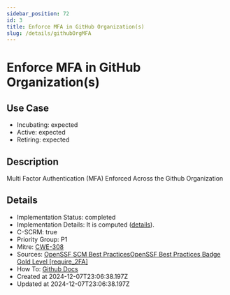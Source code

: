 ```yaml
---
sidebar_position: 72
id: 3
title: Enforce MFA in GitHub Organization(s)
slug: /details/githubOrgMFA
---
```


# Enforce MFA in GitHub Organization(s)

## Use Case
- Incubating: expected
- Active: expected
- Retiring: expected

## Description

Multi Factor Authentication (MFA) Enforced Across the Github Organization

## Details
- Implementation Status: completed
- Implementation Details: It is computed ([details](https://github.com/secure-dashboards/openjs-foundation-dashboard/issues/43)).
- C-SCRM: true
- Priority Group: P1
- Mitre: [CWE-308](https://cwe.mitre.org/data/definitions/308.html)
- Sources: [OpenSSF SCM Best PracticesOpenSSF Best Practices Badge Gold Level [require_2FA]](https://best.openssf.org/SCM-BestPractices/github/enterprise/enterprise_enforce_two_factor_authentication.html)
- How To: [Github Docs](https://docs.github.com/en/organizations/keeping-your-organization-secure/managing-two-factor-authentication-for-your-organization/requiring-two-factor-authentication-in-your-organization)
- Created at 2024-12-07T23:06:38.197Z
- Updated at 2024-12-07T23:06:38.197Z

